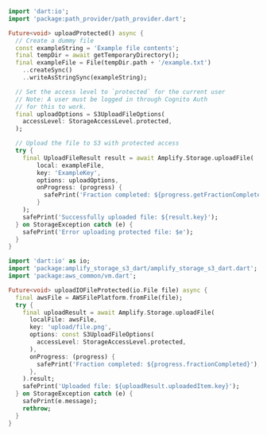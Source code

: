 <BlockSwitcher>

<Block name="Stable (Mobile)">

```dart
import 'dart:io';
import 'package:path_provider/path_provider.dart';

Future<void> uploadProtected() async {
  // Create a dummy file
  const exampleString = 'Example file contents';
  final tempDir = await getTemporaryDirectory();
  final exampleFile = File(tempDir.path + '/example.txt')
    ..createSync()
    ..writeAsStringSync(exampleString);

  // Set the access level to `protected` for the current user
  // Note: A user must be logged in through Cognito Auth
  // for this to work.
  final uploadOptions = S3UploadFileOptions(
    accessLevel: StorageAccessLevel.protected,
  );

  // Upload the file to S3 with protected access
  try {
    final UploadFileResult result = await Amplify.Storage.uploadFile(
        local: exampleFile,
        key: 'ExampleKey',
        options: uploadOptions,
        onProgress: (progress) {
          safePrint('Fraction completed: ${progress.getFractionCompleted()}');
        }
    );
    safePrint('Successfully uploaded file: ${result.key}');
  } on StorageException catch (e) {
    safePrint('Error uploading protected file: $e');
  }
}
```

</Block>

<Block name = "Developer Preview (Mobile, Web & Desktop)">

```dart
import 'dart:io' as io;
import 'package:amplify_storage_s3_dart/amplify_storage_s3_dart.dart';
import 'package:aws_common/vm.dart';

Future<void> uploadIOFileProtected(io.File file) async {
  final awsFile = AWSFilePlatform.fromFile(file);
  try {
    final uploadResult = await Amplify.Storage.uploadFile(
      localFile: awsFile,
      key: 'upload/file.png',
      options: const S3UploadFileOptions(
        accessLevel: StorageAccessLevel.protected,
      ),
      onProgress: (progress) {
        safePrint('Fraction completed: ${progress.fractionCompleted}');
      },
    ).result;
    safePrint('Uploaded file: ${uploadResult.uploadedItem.key}');
  } on StorageException catch (e) {
    safePrint(e.message);
    rethrow;
  }
}
```

</Block>

</BlockSwitcher>